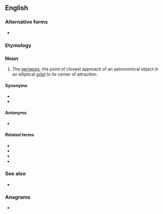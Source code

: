 ==English==

===Alternative forms===
* {{l|en|pericentre}}

===Etymology===
{{prefix|peri|center|lang=en}}

===Noun===
{{en-noun}}

# {{lb|en|astronomy}} The [[periapsis]], the point of closest approach of an astronomical object in an elliptical [[orbit]] to its center of attraction.

====Synonyms====
* {{l|en|perifocus}}
* {{l|en|periapsis}}

====Antonyms====
* {{l|en|apocenter}}

====Related terms====
* {{l|en|periastron}}
* {{l|en|perihelion}}
* {{l|en|perilune}}
* {{l|en|perigee}}

===See also===
* {{pedialite|Apsis}}

===Anagrams===
* {{l|en|pericentre}}